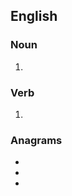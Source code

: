==English==

===Noun===
{{head|en|noun plural form}}

# {{lb|en|nonstandard}} {{plural of|louse|lang=en}}

===Verb===
{{head|en|verb form}}

# {{en-third-person singular of|louse}}

===Anagrams===
* {{l|en|ousels}}
* {{l|en|soleus}}
* {{l|en|soules}}